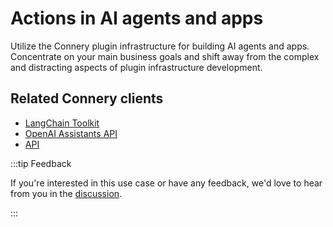 # Actions in AI agents and apps

Utilize the Connery plugin infrastructure for building AI agents and apps.
Concentrate on your main business goals and shift away from the complex and distracting aspects of plugin infrastructure development.

## Related Connery clients

- [LangChain Toolkit](/docs/clients/langchain/toolkit)
- [OpenAI Assistants API](/docs/clients/openai/assistant)
- [API](/docs/clients/api)

:::tip Feedback

If you're interested in this use case or have any feedback, we'd love to hear from you in the [discussion](https://github.com/connery-io/connery/discussions/84).

:::
